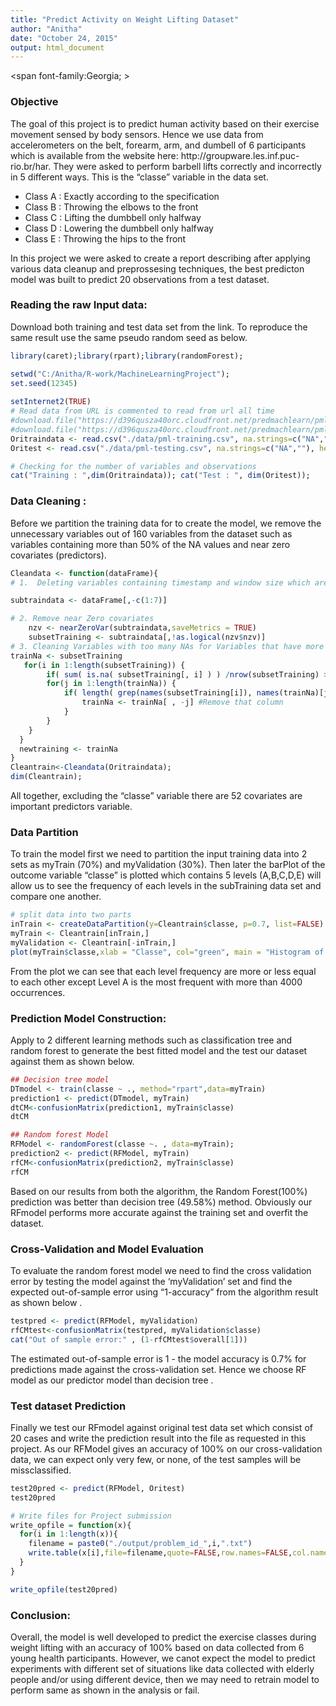 ```yaml
---
title: "Predict Activity on Weight Lifting Dataset"
author: "Anitha"
date: "October 24, 2015"
output: html_document
---
```

<span  font-family:Georgia; >

### Objective
The goal of this project is to predict human activity based on their exercise movement sensed by body sensors. Hence we use data from accelerometers on the belt, forearm, arm, and dumbell of 6 participants which is available from the website here: http://groupware.les.inf.puc-rio.br/har. They were asked to perform barbell lifts correctly and incorrectly in 5 different ways. This is the "classe" variable in the data set. 

- Class A : Exactly according to the specification
- Class B : Throwing the elbows to the front
- Class C : Lifting the dumbbell only halfway
- Class D : Lowering the dumbbell only halfway
- Class E : Throwing the hips to the front
</span>

In this project we were asked to create a report describing after applying various data cleanup and preprossesing techniques,  the best predicton model was built to predict 20 observations from a test dataset.  

### Reading the raw Input data:

Download both training and test data set from the link. To reproduce the same result use the same pseudo random seed as below. 

```r
library(caret);library(rpart);library(randomForest);

setwd("C:/Anitha/R-work/MachineLearningProject");
set.seed(12345)
 
setInternet2(TRUE)
# Read data from URL is commented to read from url all time
#download.file("https://d396qusza40orc.cloudfront.net/predmachlearn/pml-testing.csv", destfile="./data/pml-testing.csv", method= "auto")
#download.file("https://d396qusza40orc.cloudfront.net/predmachlearn/pml-training.csv", destfile="./data/pml-training.csv", method= "auto")
Oritraindata <- read.csv("./data/pml-training.csv", na.strings=c("NA",""), header=TRUE)
Oritest <- read.csv("./data/pml-testing.csv", na.strings=c("NA",""), header=TRUE)

# Checking for the number of variables and observations
cat("Training : ",dim(Oritraindata)); cat("Test : ", dim(Oritest));
```

### Data Cleaning :

Before we partition the training data for to create the model, we remove the unnecessary variables out of 160 variables from the dataset such as variables containing more than 50% of the NA values and near zero covariates (predictors).

```r
Cleandata <- function(dataFrame){
# 1.  Deleting variables containing timestamp and window size which are not used ( Columns 1 to 7)

subtraindata <- dataFrame[,-c(1:7)] 

# 2. Remove near Zero covariates  
    nzv <- nearZeroVar(subtraindata,saveMetrics = TRUE)
    subsetTraining <- subtraindata[,!as.logical(nzv$nzv)]
# 3. Cleaning Variables with too many NAs for Variables that have more than a 50% threshold of NA's 
trainNa <- subsetTraining  
   for(i in 1:length(subsetTraining)) {  
        if( sum( is.na( subsetTraining[, i] ) ) /nrow(subsetTraining) >= .5 ) { #if n?? NAs > 50% 
        for(j in 1:length(trainNa)) {
            if( length( grep(names(subsetTraining[i]), names(trainNa)[j]) ) ==1)  { 
                trainNa <- trainNa[ , -j] #Remove that column
            }   
        } 
    }
  }
  newtraining <- trainNa
}
Cleantrain<-Cleandata(Oritraindata);
dim(Cleantrain); 
```

All together, excluding the "classe" variable there are 52 covariates are important predictors variable. 

### Data Partition 
To train the model first we need to partition the input training data into 2 sets as myTrain (70%) and myValidation (30%). Then later the barPlot of the outcome variable "classe" is plotted which contains 5 levels (A,B,C,D,E)  will allow us to see the frequency of each levels in the subTraining data set and compare one another.

```r
# split data into two parts
inTrain <- createDataPartition(y=Cleantrain$classe, p=0.7, list=FALSE)
myTrain <- Cleantrain[inTrain,]
myValidation <- Cleantrain[-inTrain,]
plot(myTrain$classe,xlab = "Classe", col="green", main = "Histogram of Classe")
```

From the plot we can see that each level frequency are more or less equal to each other except Level A is the most frequent with more than 4000 occurrences.

### Prediction Model Construction: 
Apply to 2 different learning methods such as  classification tree  and random forest to generate the best fitted model and the test our dataset against them as shown below.

```r
## Decision tree model
DTmodel <- train(classe ~ ., method="rpart",data=myTrain)
prediction1 <- predict(DTmodel, myTrain)
dtCM<-confusionMatrix(prediction1, myTrain$classe)
dtCM

## Random forest Model
RFModel <- randomForest(classe ~. , data=myTrain);
prediction2 <- predict(RFModel, myTrain)
rfCM<-confusionMatrix(prediction2, myTrain$classe)
rfCM
```

Based on our results from both the algorithm, the Random Forest(100%) prediction was better than decision tree (49.58%) method. Obviously our RFmodel performs more accurate against the training set and overfit the dataset. 

### Cross-Validation and Model Evaluation

To evaluate the random forest model we need to find the cross validation error by testing the model against the 'myValidation' set and find the expected out-of-sample error using  "1-accuracy" from the algorithm result as shown below .

```r
testpred <- predict(RFModel, myValidation)
rfCMtest<-confusionMatrix(testpred, myValidation$classe)
cat("Out of sample error:" , (1-rfCMtest$overall[1]))
```

The estimated out-of-sample error is 1 - the model accuracy is 0.7% for predictions made against the cross-validation set. Hence we choose RF model as our predictor model than decision tree .

### Test dataset Prediction

Finally we test our RFmodel against original test data set which consist of 20 cases and write the prediction result into the file as requested in this project. As our RFModel gives an accuracy of 100% on our cross-validation data, we can expect only very few, or none, of the test samples will be missclassified.

```r
test20pred <- predict(RFModel, Oritest)
test20pred

# Write files for Project submission
write_opfile = function(x){  
  for(i in 1:length(x)){
    filename = paste0("./output/problem_id_",i,".txt")
    write.table(x[i],file=filename,quote=FALSE,row.names=FALSE,col.names=FALSE)
  }
}

write_opfile(test20pred)

```

### Conclusion:

Overall, the model is well developed to predict the exercise classes during weight lifting with an accuracy of 100% based on data collected from 6 young health participants. However, we canot expect the model to predict experiments with different set of situations like data collected with elderly people and/or using different device, then we may need to retrain model to perform same as shown in the analysis or fail.

</span>
